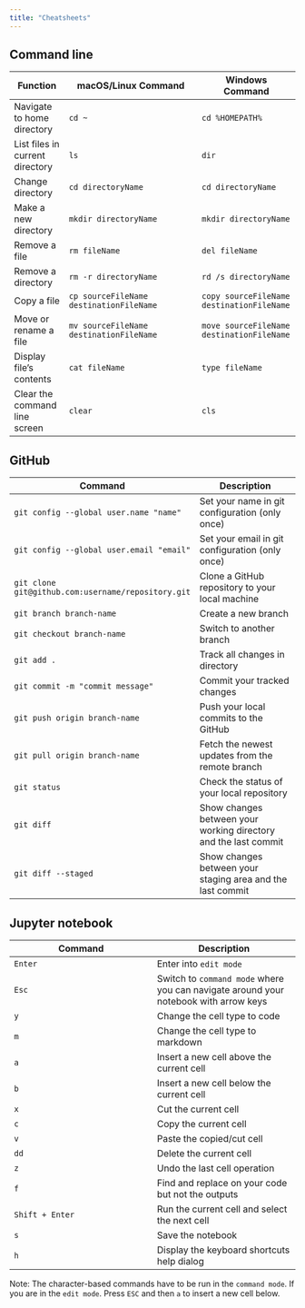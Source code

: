 ```yaml
---
title: "Cheatsheets"
---
```


## Command line

| Function | macOS/Linux Command | Windows Command |
|----------|------------------------|------------------|
| Navigate to home directory | `cd ~` | `cd %HOMEPATH%` |
| List files in current directory | `ls` | `dir` |
| Change directory | `cd directoryName` | `cd directoryName` |
| Make a new directory | `mkdir directoryName` | `mkdir directoryName` |
| Remove a file | `rm fileName` | `del fileName` |
| Remove a directory | `rm -r directoryName` | `rd /s directoryName` |
| Copy a file | `cp sourceFileName destinationFileName` | `copy sourceFileName destinationFileName` |
| Move or rename a file | `mv sourceFileName destinationFileName` | `move sourceFileName destinationFileName` |
| Display file's contents | `cat fileName` | `type fileName` |
| Clear the command line screen | `clear` | `cls` |

## GitHub

| Command | Description |
|---------|-------------|
| `git config --global user.name "name"` | Set your name in git configuration (only once)|
| `git config --global user.email "email"` | Set your email in git configuration (only once)|
| `git clone git@github.com:username/repository.git` | Clone a GitHub repository to your local machine |
| `git branch branch-name` | Create a new branch |
| `git checkout branch-name` | Switch to another branch |
| `git add .` | Track all changes in directory |
| `git commit -m "commit message"` | Commit your tracked changes |
| `git push origin branch-name` | Push your local commits to the GitHub |
| `git pull origin branch-name` | Fetch the newest updates from the remote branch |
| `git status` | Check the status of your local repository |
| `git diff` | Show changes between your working directory and the last commit |
| `git diff --staged` | Show changes between your staging area and the last commit |


## Jupyter notebook


| Command | Description |
| --- | --- |
| `Enter` | Enter into `edit mode` |
| `Esc`   | Switch to `command mode` where you can navigate around your notebook with arrow keys |
| `y` | Change the cell type to code |
| `m` | Change the cell type to markdown  |
| `a` | Insert a new cell above the current cell |
| `b` | Insert a new cell below the current cell |
| `x` | Cut the current cell |
| `c` | Copy the current cell |
| `v` | Paste the copied/cut cell  |
| `dd` | Delete the current cell |
| `z` | Undo the last cell operation |
| `f` | Find and replace on your code but not the outputs |
| `Shift + Enter` | Run the current cell and select the next cell |
| `s` | Save the notebook |
| `h` | Display the keyboard shortcuts help dialog |

Note: The character-based commands have to be run in the `command mode`. If you are in the `edit mode`. Press `ESC` and then `a` to insert a new cell below. 